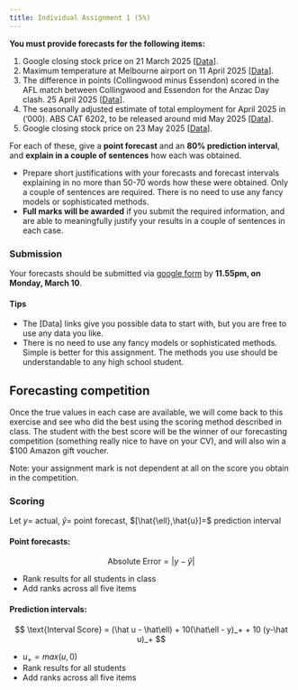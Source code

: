```yaml
---
title: Individual Assignment 1 (5%)
---
```


**You must provide forecasts for the following items:**

  1. Google closing stock price on 21 March 2025 [[Data](https://finance.yahoo.com/quote/GOOG/)].
  2. Maximum temperature at Melbourne airport on 11 April 2025 [[Data](http://www.bom.gov.au/climate/dwo/IDCJDW3049.latest.shtml)].
  3. The difference in points (Collingwood minus Essendon) scored in the AFL match between Collingwood and Essendon for the Anzac Day clash. 25 April 2025 [[Data](https://en.wikipedia.org/wiki/Anzac_Day_match)].
  4. The seasonally adjusted estimate of total employment for April 2025 in ('000). ABS CAT 6202, to be released around mid May 2025 [[Data](https://www.abs.gov.au/statistics/labour/employment-and-unemployment/labour-force-australia/latest-release)].
  5. Google closing stock price on 23 May 2025 [[Data](https://finance.yahoo.com/quote/GOOG/)].

For each of these, give a **point forecast** and an **80% prediction interval**, and **explain in a couple of sentences** how each was obtained.

* Prepare short justifications with your forecasts and forecast intervals explaining in no more than 50-70 words how these were obtained. Only a couple of sentences are required. There is no need to use any fancy models or sophisticated methods. 
* **Full marks will be awarded** if you submit the required information, and are able to meaningfully justify your results in a couple of sentences in each case. 

### Submission

Your forecasts should be submitted via [google form](https://forms.gle/G92fhhbMWbnWaWND7) by **11.55pm, on Monday, March 10**.

#### Tips

* The [Data] links give you possible data to start with, but you are free to use any data you like.
* There is no need to use any fancy models or sophisticated methods. Simple is better for this assignment. The methods you use should be understandable to any high school student.

## Forecasting competition

Once the true values in each case are available, we will come back to this exercise and see who did the best using the scoring method described in class. The student with the best score will be the winner of our forecasting competition (something really nice to have on your CV), and will also win a $100 Amazon gift voucher.

Note: your assignment mark is not dependent at all on the score you obtain in the competition.


### Scoring 
\small

Let $y=$ actual, $\hat{y}=$ point forecast, $[\hat{\ell},\hat{u}]=$ prediction interval

#### Point forecasts:

$$\text{Absolute Error} = |y-\hat{y}|$$

\vspace{-0.4cm}

 * Rank results for all students in class
 * Add ranks across all five items

#### Prediction intervals:

$$
\text{Interval Score} = (\hat u - \hat\ell) + 10(\hat\ell - y)_+ + 10 (y-\hat u)_+
$$

\vspace{-0.5cm}

* $u_+=max(u,0)$
* Rank results for all students
* Add ranks across all five items


<!-- ### Submitted forecasts -->

<!-- * [Q1](Q1.png); [Q1-zoom](Q1zoom.png). -->
<!-- * [Q2](Q2.png); [Q2-zoom](Q2zoom.png). -->
<!-- * [Q3](Q3.png); [Q3-zoom](Q3zoom.png). -->
<!-- * [Q4](Q4.png); [Q4-zoom](Q4zoom.png). -->

<!-- ### Leaderboard -->

<!-- <iframe src="https://docs.google.com/spreadsheets/d/1_3RcdspMIL7TIaD7566bEbUEe8LHcg4UNQS1-ex-NZg/edit?usp=sharing" width = "110%" height = 500></iframe> -->

